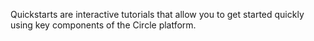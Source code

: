 Quickstarts are interactive tutorials that allow you to get started quickly
using key components of the Circle platform.

<Tutorials />
